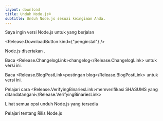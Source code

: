 ```yaml
---
layout: download
title: Unduh Node.js®
subtitle: Unduh Node.js sesuai keinginan Anda.
---
```


<section>
Saya ingin versi Node.js <Release.VersionDropdown /> untuk <Release.OperatingSystemDropdown exclude={["LINUX", "AIX"]} /> yang berjalan <Release.BitnessDropdown />

<Release.DownloadButton kind={"penginstal"} />
</section>

<section>
Node.js disertakan <Release.NpmLink />.

Baca <Release.ChangelogLink>changelog</Release.ChangelogLink> untuk versi ini.

Baca <Release.BlogPostLink>postingan blog</Release.BlogPostLink> untuk versi ini.

Pelajari cara <Release.VerifyingBinariesLink>memverifikasi SHASUMS yang ditandatangani</Release.VerifyingBinariesLink>

Lihat semua opsi <LinkWithArrow href="https://nodejs.org/dist/">unduh Node.js</LinkWithArrow> yang tersedia

Pelajari tentang <LinkWithArrow href="/about/previous-releases">Rilis Node.js</LinkWithArrow>

</section>
